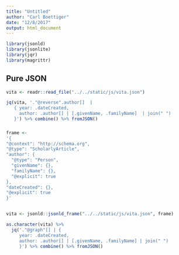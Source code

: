 ```yaml
---
title: "Untitled"
author: "Carl Boettiger"
date: "12/8/2017"
output: html_document
---
```


```r
library(jsonld)
library(jsonlite)
library(jqr)
library(magrittr)
```



## Pure JSON

```r
vita <- readr::read_file("../../static/js/vita.json")

jq(vita, '."@reverse".author[]  | 
   { year: .dateCreated, 
     author: .author[] | [.givenName, .familyName]  | join(" ")
   }') %>% combine() %>% fromJSON()
```


### 

```r
frame <-
'{
"@context": "http://schema.org",
"@type": "ScholarlyArticle",
"author": {
  "@type": "Person",
  "givenName": {},
  "familyName": {},
  "@explicit": true
},
"dateCreated": {},
"@explicit": true
}'


vita <- jsonld::jsonld_frame("../../static/js/vita.json", frame)
```


```r
as.character(vita) %>% 
  jq('."@graph"[] | { 
     year: .dateCreated, 
     author: .author[] | [.givenName, .familyName] | join(" ")    
     }') %>% combine() %>% fromJSON()
```

